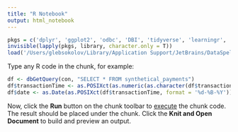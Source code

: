 ```yaml
---
title: "R Notebook"
output: html_notebook
---
```


```r
pkgs = c('dplyr', 'ggplot2', 'odbc', 'DBI', 'tidyverse', 'learningr', 'reshape2')
invisible(lapply(pkgs, library, character.only = T))
load('/Users/glebsokolov/Library/Application Support/JetBrains/DataSpell2021.3/projects/workspace/connection.rda')
```

Type any R code in the chunk, for example:
```r
df <- dbGetQuery(con, "SELECT * FROM synthetical_payments")
df$transactionTime <- as.POSIXct(as.numeric(as.character(df$transactionTime)), origin = "1970-01-01")
df$date <- as.Date(as.POSIXct(df$transactionTime, format = '%d-%B-%Y'))
```

Now, click the **Run** button on the chunk toolbar to [execute](https://www.jetbrains.com/help/pycharm/r-markdown.html#run-r-code) the chunk code. The result should be placed under the chunk.
Click the **Knit and Open Document** to build and preview an output.
